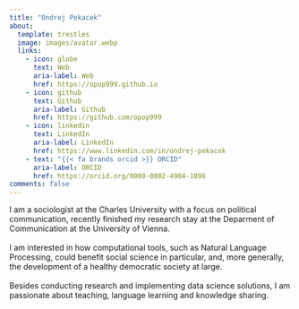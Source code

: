 ```yaml
---
title: "Ondrej Pekacek"
about:
  template: trestles
  image: images/avatar.webp
  links:
    - icon: globe
      text: Web
      aria-label: Web	
      href: https://opop999.github.io
    - icon: github
      text: Github
      aria-label: Github
      href: https://github.com/opop999
    - icon: linkedin
      text: LinkedIn
      aria-label: LinkedIn
      href: https://www.linkedin.com/in/ondrej-pekacek
    - text: "{{< fa brands orcid >}} ORCID"
      aria-label: ORCID
      href: https://orcid.org/0000-0002-4904-1896
comments: false
---
```


<span class=dropcap>I</span> am a sociologist at the Charles University with a focus on political communication, recently finished my research stay at the Deparment of Communication at the University of Vienna. <br><br> I am interested in how computational tools, such as Natural Language Processing, could benefit social science in particular, and, more generally, the development of a healthy democratic society at large. <br><br> Besides conducting research and implementing data science solutions, I am passionate about teaching, language learning and knowledge sharing.

<canvas class="background"></canvas>
<script src="https://cdnjs.cloudflare.com/ajax/libs/particlesjs/2.2.3/particles.min.js" integrity="sha512-jq8sZI0I9Og0nnZ+CfJRnUzNSDKxr/5Bvha5bn7AHzTnRyxUfpUArMzfH++mwE/hb2efOo1gCAgI+1RMzf8F7g==" crossorigin="anonymous" referrerpolicy="no-referrer"></script>
<script type="text/javascript" src="./js/custom_particles.min.js"></script>



